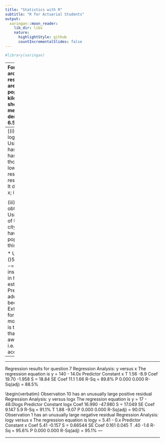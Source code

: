 ```yaml
---
title: "Statistics with R"
subtitle: "R for Actuarial Students"
output:
  xaringan::moon_reader:
    lib_dir: libs
    nature:
      highlightStyle: github
      countIncrementalSlides: false
---
```


```r

#library(xaringan)
```

---
\noindent
For a study into the density of population around a large city, a random sample of 10
residential areas was selected, and for each area the distance from the city centre and
the population density in hundreds per square kilometre were recorded. The following
table shows the data and also the log of each measurement.
distance, x (km) population density, y
0.4
149
1.0
141
.1
10
4.5
46
4.7
7
6.5
40
7.

8.
15
9.7
7
11.7
5
(i)
log x
–0.916
0.000
1.11
1.504
1.548
1.87
1.988
.104
.7
.460
log y
5.004
4.949
4.65
.89
4.77
.689
.15
.708
1.946
1.609
By plotting three separate graphs, decide which of the following regressions is
best represented by a straight line.
(a)
y on x
(b) y on log x
(c) log y on x
(7)
(ii) On the basis of the regression results on the next page, which regression do
you consider to be best? Justify your answer by reference to the diagnostic
criteria given in the output and relating these to your plots in (i). Would you
consider regressing log y on log x? If not, why not?
(5)


---
[(i)]
* There is some curvature in all these plots; log y on x is slightly "straighter" than y on x. Using log x looks worst. So use log y on x.
*  (c) has the highest R2 – though all are good.
(c) also has the highest t values for the coefficients – though again all are good.
(c) also has the lowest residual variance relative to the mean response.
(c) is the only one without a "large" residual.
(c) appeared (marginally) the best plot.
It does not seem sensible to regress log y on log x; it looks as if this would increase the curvature.

\newpage

(iii) For the model you consider to be best in (ii), obtain an expression for y in
terms of x.
()
(iv) Using your chosen model, estimate the density of the population at a distance
of 5 km from the city centre.
()
(v) State any reservations you have about using the model to predict population
density.
()
The regression results for this question are on the next page


* Using (c), we have log y = 5.41 – 0.322x, so
()5.410.3220.322exp5.410.322223.63xxyxee−−=−== .
*  From the expression in part (iii), inserting x = 5, 1.61223.63ye−= = 44.7. This is in hundreds per square kilometre. So the estimate is 4470 per square kilometre.
* Prediction within the range of the data may be adequate, except perhaps near the upper end because of the tendency for curvature there. Extrapolation to values of x outside the data will, for similar reasons, be unreliable, and the linear model is likely to underestimate density. Where is the next city or town centre? Interaction with that is very likely unless it is a long distance away. There may also be directional effects, i.e. densities changing more or less slowly according to the direction from the centre.
 
---
 

---

Regression results for question 7
Regression Analysis: y versus x
The regression equation is y = 140 - 14.0x
Predictor
Constant
x T
1.56
-8.9
Coef
19.70
-1.958
S = 18.84
SE Coef
11.1
1.66
R-Sq = 89.8%
P
0.000
0.000
R-Sq(adj) = 88.5%

\begin{verbatim}
Observation 10 has an unusually large positive residual
Regression Analysis: y versus logx
The regression equation is y = 17 - 48.0logx
Predictor
Constant
logx
Coef
16.990
-47.980
S = 17.049
SE Coef
9.147
5.9
R-Sq = 91.1%
T
1.88
-9.07
P
0.000
0.000
R-Sq(adj) = 90.0%
Observation 1 has an unusually large negative residual
Regression Analysis: logy versus x
The regression equation is logy = 5.41 - 0.x
Predictor
Constant
x
Coef
5.41
-0.157
S = 0.66544
SE Coef
0.161
0.045
T
.40
-1.6
R-Sq = 95.6%
P
0.000
0.000
R-Sq(adj) = 95.1%
---

---
 
 
